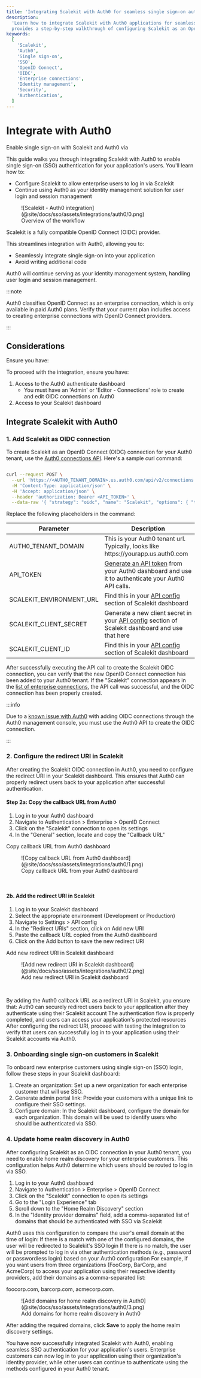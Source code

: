 ```yaml
---
title: 'Integrating Scalekit with Auth0 for seamless single sign-on authentication'
description:
  'Learn how to integrate Scalekit with Auth0 applications for seamless single sign-on authentication. This guide
  provides a step-by-step walkthrough of configuring Scalekit as an OpenID Connect provider in your Auth0 tenant.'
keywords:
  [
    'Scalekit',
    'Auth0',
    'Single sign-on',
    'SSO',
    'OpenID Connect',
    'OIDC',
    'Enterprise connections',
    'Identity management',
    'Security',
    'Authentication',
  ]
---
```


# Integrate with Auth0

<Subtitle>
  Enable single sign-on with Scalekit and Auth0 via <TermTip jargon="OIDC" />
</Subtitle>

This guide walks you through integrating Scalekit with Auth0 to enable single sign-on (SSO) authentication for your
application's users. You'll learn how to:

- Configure Scalekit to allow enterprise users to log in via Scalekit
- Continue using Auth0 as your identity management solution for user login and session management

<figure>
  ![Scalekit - Auth0 integration](@site/docs/sso/assets/integrations/auth0/0.png)
  <figcaption>Overview of the workflow</figcaption>
</figure>

Scalekit is a fully compatible OpenID Connect (OIDC) provider.

This streamlines integration with Auth0, allowing you to:

- Seamlessly integrate single sign-on into your application
- Avoid writing additional code

Auth0 will continue serving as your identity management system, handling user login and session management.

:::note

Auth0 classifies OpenID Connect as an enterprise connection, which is only available in paid Auth0 plans. Verify that
your current plan includes access to creating enterprise connections with OpenID Connect providers.

:::

## Considerations

Ensure you have:

To proceed with the integration, ensure you have:

1. Access to the Auth0 authenticate dashboard
   - You must have an 'Admin' or 'Editor - Connections' role to create and edit OIDC connections on Auth0
2. Access to your Scalekit dashboard

## Integrate Scalekit with Auth0

### 1. Add Scalekit as OIDC connection

To create Scalekit as an OpenID Connect (OIDC) connection for your Auth0 tenant, use the
[Auth0 connections API](https://auth0.com/docs/api/management/v2/connections/post-connections). Here's a sample curl
command:

<CodeWithHeader title="Curl command to add Scalekit as OIDC connection">

```sh

curl --request POST \
  --url 'https://<AUTH0_TENANT_DOMAIN>.us.auth0.com/api/v2/connections' \
  -H 'Content-Type: application/json' \
  -H 'Accept: application/json' \
  --header 'authorization: Bearer <API_TOKEN>' \
  --data-raw '{ "strategy": "oidc", "name": "Scalekit", "options": { "type": "back_channel", "discovery_url": "<SCALEKIT_ENVIRONMENT_URL>/.well-known/openid-configuration", "client_secret" : "<SCALEKIT_CLIENT_SECRET>", "client_id" : "<SCALEKIT_CLIENT_ID>",  "scopes": "openid profile" } }'

```

</CodeWithHeader>

Replace the following placeholders in the command:

| Parameter              | Description                                                                                                                                                                         |
| ---------------------- | ----------------------------------------------------------------------------------------------------------------------------------------------------------------------------------- |
| AUTH0_TENANT_DOMAIN    | This is your Auth0 tenant url. Typically, looks like https:<span></span>//yourapp.us.auth0.com                                                                                      |
| API_TOKEN              | [Generate an API token](https://auth0.com/docs/secure/tokens/access-tokens/management-api-access-tokens) from your Auth0 dashboard and use it to authenticate your Auth0 API calls. |
| SCALEKIT_ENVIRONMENT_URL       | Find this in your [API config](https://app.scalekit.com) section of Scalekit dashboard                                                                                              |
| SCALEKIT_CLIENT_SECRET | Generate a new client secret in your [API config](https://app.scalekit.com) section of Scalekit dashboard and use that here                                                         |
| SCALEKIT_CLIENT_ID     | Find this in your [API config](https://app.scalekit.com) section of Scalekit dashboard                                                                                              |

After successfully executing the API call to create the Scalekit OIDC connection, you can verify that the new OpenID
Connect connection has been added to your Auth0 tenant. If the "Scalekit" connection appears in the
[list of enterprise connections](https://auth0.com/docs/authenticate/enterprise-connections#view-enterprise-connections),
the API call was successful, and the OIDC connection has been properly created.

:::info

Due to a
[known issue with Auth0](https://community.auth0.com/t/creating-an-oidc-connection-fails-with-options-issuer-is-required-error/128189)
with adding OIDC connections through the Auth0 management console, you must use the Auth0 API to create the OIDC
connection.

:::

### 2. Configure the redirect URI in Scalekit

After creating the Scalekit OIDC connection in Auth0, you need to configure the redirect URI in your Scalekit dashboard.
This ensures that Auth0 can properly redirect users back to your application after successful authentication.

#### Step 2a: Copy the callback URL from Auth0

1. Log in to your Auth0 dashboard
2. Navigate to Authentication > Enterprise > OpenID Connect
3. Click on the "Scalekit" connection to open its settings
4. In the "General" section, locate and copy the "Callback URL"

Copy callback URL from Auth0 dashboard

<figure>
  ![Copy callback URL from Auth0 dashboard](@site/docs/sso/assets/integrations/auth0/1.png)
  <figcaption>Copy callback URL from your Auth0 dashboard</figcaption>
</figure>

<br />

#### 2b. Add the redirect URI in Scalekit

1. Log in to your Scalekit dashboard
2. Select the appropriate environment (Development or Production)
3. Navigate to Settings > API config
4. In the "Redirect URIs" section, click on Add new URI
5. Paste the callback URL copied from the Auth0 dashboard
6. Click on the Add button to save the new redirect URI

Add new redirect URI in Scalekit dashboard

<figure>
  ![Add new redirect URI in Scalekit dashboard](@site/docs/sso/assets/integrations/auth0/2.png)
  <figcaption>Add new redirect URI in Scalekit dashboard</figcaption>
</figure>

<br />

By adding the Auth0 callback URL as a redirect URI in Scalekit, you ensure that: Auth0 can securely redirect users back
to your application after they authenticate using their Scalekit account The authentication flow is properly completed,
and users can access your application's protected resources After configuring the redirect URI, proceed with testing the
integration to verify that users can successfully log in to your application using their Scalekit accounts via Auth0.

### 3. Onboarding single sign-on customers in Scalekit

To onboard new enterprise customers using single sign-on (SSO) login, follow these steps in your Scalekit dashboard:

1. Create an organization: Set up a new organization for each enterprise customer that will use SSO.
2. Generate admin portal link: Provide your customers with a unique <TermTip jargon="Admin Portal" /> link to configure
   their SSO settings.
3. Configure domain: In the Scalekit dashboard, configure the domain for each organization. This domain will be used to
   identify users who should be authenticated via SSO.

### 4. Update home realm discovery in Auth0

After configuring Scalekit as an OIDC connection in your Auth0 tenant, you need to enable home realm discovery for your
enterprise customers. This configuration helps Auth0 determine which users should be routed to log in via SSO.

1. Log in to your Auth0 dashboard
2. Navigate to Authentication > Enterprise > OpenID Connect
3. Click on the "Scalekit" connection to open its settings
4. Go to the "Login Experience" tab
5. Scroll down to the "Home Realm Discovery" section
6. In the "Identity provider domains" field, add a comma-separated list of domains that should be authenticated with SSO
   via Scalekit

Auth0 uses this configuration to compare the user's email domain at the time of login: If there is a match with one of
the configured domains, the user will be redirected to Scalekit's SSO login If there is no match, the user will be
prompted to log in via other authentication methods (e.g., password or passwordless login) based on your Auth0
configuration For example, if you want users from three organizations (FooCorp, BarCorp, and AcmeCorp) to access your
application using their respective identity providers, add their domains as a comma-separated list:

<SimpleCode>foocorp.com</SimpleCode>, <SimpleCode>barcorp.com</SimpleCode>, <SimpleCode>acmecorp.com</SimpleCode>.

<figure>
  ![Add domains for home realm discovery in Auth0](@site/docs/sso/assets/integrations/auth0/3.png)
  <figcaption>Add domains for home realm discovery in Auth0</figcaption>
</figure>

After adding the required domains, click **Save** to apply the home realm discovery settings.

You have now successfully integrated Scalekit with Auth0, enabling seamless SSO authentication for your application's
users. Enterprise customers can now log in to your application using their organization's identity provider, while other
users can continue to authenticate using the methods configured in your Auth0 tenant.
